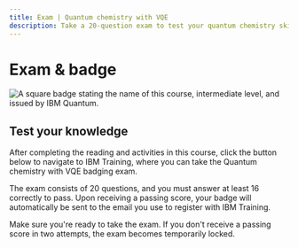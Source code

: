 ```yaml
---
title: Exam | Quantum chemistry with VQE
description: Take a 20-question exam to test your quantum chemistry skills and receive a badge from the IBM Training website.
---
```


# Exam & badge

![A square badge stating the name of this course, intermediate level, and issued by IBM Quantum.](/learning/images/courses/quantum-chem-with-vqe/exam/badge.avif)

## Test your knowledge

After completing the reading and activities in this course, click the button below to navigate to IBM Training, where you can take the Quantum chemistry with VQE badging exam.

The exam consists of 20 questions, and you must answer at least 16 correctly to pass. Upon receiving a passing score, your badge will automatically be sent to the email you use to register with IBM Training.

Make sure you're ready to take the exam. If you don't receive a passing score in two attempts, the exam becomes temporarily locked.

<LaunchExamButton href="https://www.ibm.com/training/course/quantum-chemistry-with-vqe-badge-quiz-DL46105G" />